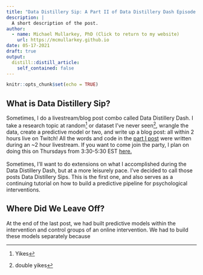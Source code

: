 ```yaml
---
title: "Data Distillery Sip: A Part II of Data Distillery Dash Episode 02"
description: |
  A short description of the post.
author:
  - name: Michael Mullarkey, PhD (Click to return to my website)
    url: https://mcmullarkey.github.io
date: 05-17-2021
draft: true
output:
  distill::distill_article:
    self_contained: false
---
```



```r
knitr::opts_chunk$set(echo = TRUE)
```

## What is Data Distillery Sip?

Sometimes, I do a livestream/blog post combo called Data Distillery Dash. I take a research topic at random^[Yikes] or dataset I've never seen^[double yikes], wrangle the data, create a predictive model or two, and write up a blog post: all within 2 hours live on Twitch! All the words and code in the [part I post](https://mcmullarkey.github.io/mcm-blog/posts/2021-05-13-data-distillery-dash-episode-02/){target="_blank"} were written during an ~2 hour livestream. If you want to come join the party, I plan on doing this on Thursdays from 3:30-5:30 EST [here.](twitch.tv/mcmullarkey){target="_blank"} <br>
<br>
Sometimes, I'll want to do extensions on what I accomplished during the Data Distillery Dash, but at a more leisurely pace. I've decided to call those posts Data Distillery Sips. This is the first one, and also serves as a continuing tutorial on how to build a predictive pipeline for psychological interventions.

## Where Did We Leave Off?

At the end of the last post, we had built predictive models within the intervention and control groups of an online intervention. We had to build these models separately because 



